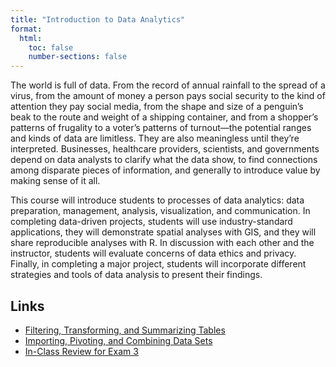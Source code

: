 ```yaml
---
title: "Introduction to Data Analytics"
format:
  html:
    toc: false
    number-sections: false
---
```


The world is full of data. From the record of annual rainfall to the spread of a virus, from the amount of money a person pays social security to the kind of attention they pay social media, from the shape and size of a penguin's beak to the route and weight of a shipping container, and from a shopper's patterns of frugality to a voter’s patterns of turnout---the potential ranges and kinds of data are limitless. They are also meaningless until they're interpreted. Businesses, healthcare providers, scientists, and governments depend on data analysts to clarify what the data show, to find connections among disparate pieces of information, and generally to introduce value by making sense of it all.

This course will introduce students to processes of data analytics: data preparation, management, analysis, visualization, and communication. In completing data-driven projects, students will use industry-standard applications, they will demonstrate spatial analyses with GIS, and they will share reproducible analyses with R. In discussion with each other and the instructor, students will evaluate concerns of data ethics and privacy. Finally, in completing a major project, students will incorporate different strategies and tools of data analysis to present their findings.

## Links

-   [Filtering, Transforming, and Summarizing Tables](filter-transform-summarize.qmd)
-   [Importing, Pivoting, and Combining Data Sets](import-pivot-join.qmd)
-   [In-Class Review for Exam 3](exam-review.qmd)
